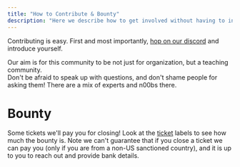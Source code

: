 ```yaml
---
title: "How to Contribute & Bounty"
description: "Here we describe how to get involved without having to interview"
---
```


Contributing is easy.  First and most importantly, [hop on our discord](https://discord.gg/qaFf7S373c) and introduce yourself.

Our aim is for this community to be not just for organization, but a teaching community.  
Don't be afraid to speak up with questions, and don't shame people for asking them!
There are a mix of experts and n00bs there.

# Bounty 

Some tickets we'll pay you for closing! Look at the [ticket](https://github.com/anarchy-ai/LLM-VM/issues) labels to see how much the bounty is. 
Note we can't guarantee that if you close a ticket we can pay you (only if you are from a non-US sanctioned country), 
and it is up to you to reach out and provide bank details.